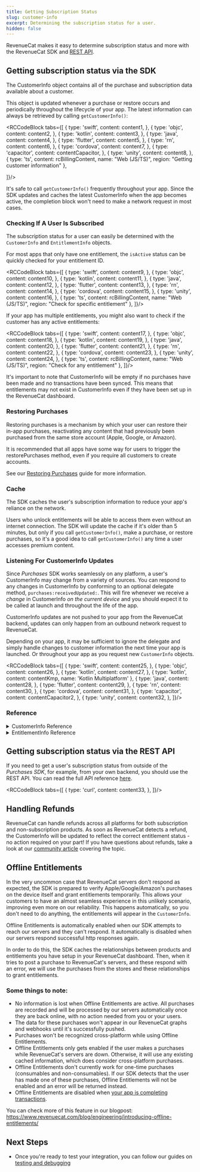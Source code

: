 ```yaml
---
title: Getting Subscription Status
slug: customer-info
excerpt: Determining the subscription status for a user.
hidden: false
---
```


RevenueCat makes it easy to determine subscription status and more with the RevenueCat SDK and [REST API](https://docs.revenuecat.com/reference).

## Getting subscription status via the SDK

The CustomerInfo object contains all of the purchase and subscription data available about a customer.

This object is updated whenever a purchase or restore occurs and periodically throughout the lifecycle of your app. The latest information can always be retrieved by calling `getCustomerInfo()`:




<RCCodeBlock tabs={[
    {
        type: 'swift',
        content: content1,
    },
    {
        type: 'objc',
        content: content2,
    },
    {
        type: 'kotlin',
        content: content3,
    },
    {
        type: 'java',
        content: content4,
    },
    {
        type: 'flutter',
        content: content5,
    },
    {
        type: 'rn',
        content: content6,
    },
    {
        type: 'cordova',
        content: content7,
    },
    {
        type: 'capacitor',
        content: contentCapacitor,
    },
    {
        type: 'unity',
        content: content8,
    },
    { type: 'ts', content: rcBillingContent, name: "Web (JS/TS)", region: "Getting customer information" },

]}/>


It's safe to call `getCustomerInfo()` frequently throughout your app. Since the SDK updates and caches the latest CustomerInfo when the app becomes active, the completion block won't need to make a network request in most cases.

### Checking If A User Is Subscribed

The subscription status for a user can easily be determined with the `CustomerInfo` and `EntitlementInfo` objects.

For most apps that only have one entitlement, the `isActive` status can be quickly checked for your entitlement ID.


<RCCodeBlock tabs={[
    {
        type: 'swift',
        content: content9,
    },
    {
        type: 'objc',
        content: content10,
    },
    {
        type: 'kotlin',
        content: content11,
    },
    {
        type: 'java',
        content: content12,
    },
    {
        type: 'flutter',
        content: content13,
    },
    {
        type: 'rn',
        content: content14,
    },
    {
        type: 'cordova',
        content: content15,
    },
    {
        type: 'unity',
        content: content16,
    },
    { type: 'ts', content: rcBillingContent, name: "Web (JS/TS)", region: "Check for specific entitlement" },
]}/>

If your app has multiple entitlements, you might also want to check if the customer has any active entitlements:


<RCCodeBlock tabs={[
    {
        type: 'swift',
        content: content17,
    },
    {
        type: 'objc',
        content: content18,
    },
    {
        type: 'kotlin',
        content: content19,
    },
    {
        type: 'java',
        content: content20,
    },
    {
        type: 'flutter',
        content: content21,
    },
    {
        type: 'rn',
        content: content22,
    },
    {
        type: 'cordova',
        content: content23,
    },
    {
        type: 'unity',
        content: content24,
    },
    { type: 'ts', content: rcBillingContent, name: "Web (JS/TS)", region: "Check for any entitlement" },
]}/>


It's important to note that CustomerInfo will be empty if no purchases have been made and no transactions have been synced. This means that entitlements may not exist in CustomerInfo even if they have been set up in the RevenueCat dashboard.

### Restoring Purchases

Restoring purchases is a mechanism by which your user can restore their in-app purchases, reactivating any content that had previously been purchased from the same store account (Apple, Google, or Amazon).

It is recommended that all apps have some way for users to trigger the restorePurchases method, even if you require all customers to create accounts.

See our [Restoring Purchases](/getting-started/restoring-purchases) guide for more information.

### Cache

The SDK caches the user's subscription information to reduce your app's reliance on the network.

Users who unlock entitlements will be able to access them even without an internet connection. The SDK will update the cache if it's older than 5 minutes, but only if you call `getCustomerInfo()`, make a purchase, or restore purchases, so it's a good idea to call `getCustomerInfo()` any time a user accesses premium content.

### Listening For CustomerInfo Updates

Since _Purchases_ SDK works seamlessly on any platform, a user's CustomerInfo may change from a variety of sources. You can respond to any changes in CustomerInfo by conforming to an optional delegate method, `purchases:receivedUpdated:`. This will fire whenever we receive a _change_ in CustomerInfo _on the current device_ and you should expect it to be called at launch and throughout the life of the app.

CustomerInfo updates are not pushed to your app from the RevenueCat backend, updates can only happen from an outbound network request to RevenueCat.

Depending on your app, it may be sufficient to ignore the delegate and simply handle changes to customer information the next time your app is launched. Or throughout your app as you request new `CustomerInfo` objects.


<RCCodeBlock tabs={[
    {
        type: 'swift',
        content: content25,
    },
    {
        type: 'objc',
        content: content26,
    },
    {
        type: 'kotlin',
        content: content27,
    },
    {
        type: 'kotlin',
        content: contentKmp,
        name: 'Kotlin Multiplatform'
    },
    {
        type: 'java',
        content: content28,
    },
    {
        type: 'flutter',
        content: content29,
    },
    {
        type: 'rn',
        content: content30,
    },
    {
        type: 'cordova',
        content: content31,
    },
    {
        type: 'capacitor',
        content: contentCapacitor2,
    },
    {
        type: 'unity',
        content: content32,
    },
]}/>

### Reference

<details>
<summary>CustomerInfo Reference</summary>

The `CustomerInfo` object gives you access to the following information about a user:

| Name                              | Description                                                                                                                                                                                                                                                                                                                                                                                                                                                                                                                                                                                                                                                                                                                                                                                                                                                     |
| --------------------------------- | --------------------------------------------------------------------------------------------------------------------------------------------------------------------------------------------------------------------------------------------------------------------------------------------------------------------------------------------------------------------------------------------------------------------------------------------------------------------------------------------------------------------------------------------------------------------------------------------------------------------------------------------------------------------------------------------------------------------------------------------------------------------------------------------------------------------------------------------------------------- |
| Request Date                      | The server date when the current CustomerInfo object was fetched. This is affected by the cache on device so you should not use it when you need the current time to calculate info such as time elapsed since purchase date. For that you should use device time.                                                                                                                                                                                                                                                                                                                                                                                                                                                                                                                                                                                              |
| Original App User ID              | The original App User ID recorded for this user. May be the same as their current App User ID. See our [Identifying Users](/customers/user-ids) guide for more information.                                                                                                                                                                                                                                                                                                                                                                                                                                                                                                                                                                                                                                                                                     |
| First Seen                        | The date this user was first seen in RevenueCat. This is the install date in most cases                                                                                                                                                                                                                                                                                                                                                                                                                                                                                                                                                                                                                                                                                                                                                                         |
| Original Application Version      | iOS only. The version number for the first version of the app this user downloaded. Will be `nil` unless a receipt has been recorded for the user through a purchase, restore, or import. <br/> <br/>Note in sandbox this will always be "1.0" <br/> <br/>Useful for [migrating existing apps to subscriptions](/migrating-to-revenuecat/migrating-existing-subscriptions).                                                                                                                                                                                                                                                                                                                                                                                                                                                                                     |
| Original Purchase Date            | iOS only. The date that the app was first purchased/downloaded by the user. Will be `nil` if no receipt is recorded for the user. Useful for [migrating existing apps to subscriptions](/migrating-to-revenuecat/migrating-existing-subscriptions).                                                                                                                                                                                                                                                                                                                                                                                                                                                                                                                                                                                                             |
| Management URL                    | URL to manage the active subscription of the user. If the user has an active iOS subscription, this will point to the App Store, if the user has an active Play Store subscription it will point there. For Stripe subscriptions, there is no Management URL. <br/> <br/>If there are no active subscriptions it will be null. <br/> <br/>If the user has multiple active subscriptions for different platforms, this will take the value of the OS in the X-Platform header into consideration: <br/>﻿- If the request was made on an OS for which there are active subscriptions, this will return the URL for the store that matches the header. <br/>﻿- If the request was made on a different OS or the OS was not included in the X-Platform header, this will return the URL for the store of the subscription with the farthest future expiration date. |
| All Purchased Product Identifiers | An array of product identifiers purchased by the user regardless of expiration.                                                                                                                                                                                                                                                                                                                                                                                                                                                                                                                                                                                                                                                                                                                                                                                 |
| All Expiration Dates By Product   | A map of product identifiers to expiration dates.                                                                                                                                                                                                                                                                                                                                                                                                                                                                                                                                                                                                                                                                                                                                                                                                               |
| All Purchase Dates By Product     | A map of product identifiers to purchase dates.                                                                                                                                                                                                                                                                                                                                                                                                                                                                                                                                                                                                                                                                                                                                                                                                                 |
| Non Subscription Transactions     | A list of all the non-subscription transactions purchased by the user.                                                                                                                                                                                                                                                                                                                                                                                                                                                                                                                                                                                                                                                                                                                                                           |
| Latest Expiration Date            | The latest expiration date of all purchased products.                                                                                                                                                                                                                                                                                                                                                                                                                                                                                                                                                                                                                                                                                                                                                                                                           |
| Active Subscriptions              | An array of subscription product identifiers that are active. You should be using [entitlement](/getting-started/entitlements) though.                                                                                                                                                                                                                                                                                                                                                                                                                                                                                                                                                                                                                                                                                                                          |
| Entitlements                      | `EntitlementInfo` objects that contain information about the user's entitlements, such as subscription state. [See more below](/customers/customer-info#get-entitlement-information).                                                                                                                                                                                                                                                                                                                                                                                                                                                                                                                                                                                                                                                                           |

</details>


<details>
<summary>EntitlementInfo Reference</summary>

The `EntitlementInfo` object gives you access to all of the information about the status of a user's entitlements.

| Name                      | Description                                                                                                                                                                                                                                                                                                                                                                                                |
| ------------------------- | ---------------------------------------------------------------------------------------------------------------------------------------------------------------------------------------------------------------------------------------------------------------------------------------------------------------------------------------------------------------------------------------------------------- |
| Identifier                | The entitlement identifier configured in the RevenueCat dashboard.                                                                                                                                                                                                                                                                                                                                         |
| Product Identifier        | The product identifier that unlocked this entitlement.                                                                                                                                                                                                                                                                                                                                                     |
| Is Active                 | Whether or not the user has access to this entitlement.                                                                                                                                                                                                                                                                                                                                                    |
| Will Renew                | Whether or not the entitlement is set to renew at the end of the current period. Note there may be a multiple hour delay between the value of this property and the actual state in the App Store / Play Store.                                                                                                                                                                                            |
| Period Type               | The period type this entitlement is in, can be one of: - Trial: In a free trial period - Promotional: In a promotional period - Intro: In an introductory price period - Normal: In the default period                                                                                                                                                                                                     |
| Latest Purchase Date      | The latest purchase or renewal date for this entitlement.                                                                                                                                                                                                                                                                                                                                                  |
| Original Purchase Date    | The first date this entitlement was purchased. May be the same as the latest purchase date.                                                                                                                                                                                                                                                                                                                |
| Expiration Date           | The expiration date for the entitlement, can be null for lifetime access. If the period type is trial then this is the trial expiration date.                                                                                                                                                                                                                                                              |
| Store                     | The store that unlocked this entitlement, can be one of: - App Store - Mac App Store - Play Store - Amazon Appstore - Stripe - Promotional (RevenueCat)                                                                                                                                                                                                                                                    |
| Is Sandbox                | Whether this entitlement was unlocked from a sandbox or production purchase.                                                                                                                                                                                                                                                                                                                               |
| Unsubscribe Detected At   | The date an unsubscribe was detected. An unsubscribe **does not** mean that the entitlement is inactive. Note there may be a multiple hour delay between the value of this property and the actual state in the App Store / Play Store. This delay can be reduced by enabling [Platform Server Notifications](/platform-resources/server-notifications).                                                   |
| Billing Issue Detected At | The date a billing issue was detected, will be null again once billing issue resolved. A billing issue **does not** mean that the entitlement is inactive. Note there may be a multiple hour delay between the value of this property and the actual state in the App Store / Play Store. This delay can be reduced by enabling [Platform Server Notifications](/platform-resources/server-notifications). |
| Ownership Type            | Whether this purchase was made by this user or shared to them by a family member (iOS only).                                                                                                                                                                                                                                                                                                               |
| Product Plan Identifier   | The base plan identifier that unlocked this entitlement (Google only).                                                                                                                                                                                                                                                                                                                                     |

</details>


## Getting subscription status via the REST API

If you  need to get a user's subscription status from outside of the _Purchases SDK_, for example, from your own backend, you should use the REST API. You can read the full API reference [here](https://docs.revenuecat.com/reference).


<RCCodeBlock tabs={[
    {
        type: 'curl',
        content: content33,
    },
]}/>

## Handling Refunds

RevenueCat can handle refunds across all platforms for both subscription and non-subscription products. As soon as RevenueCat detects a refund, the CustomerInfo will be updated to reflect the correct entitlement status - no action required on your part! If you have questions about refunds, take a look at our [community article](https://community.revenuecat.com/general-questions-7/how-do-i-issue-a-refund-115) covering the topic.

## Offline Entitlements

In the very uncommon case that RevenueCat servers don't respond as expected, the SDK is prepared to verify Apple/Google/Amazon's purchases on the device itself and grant entitlements temporarily. This allows your customers to have an almost seamless experience in this unlikely scenario, improving even more on our reliability. This happens automatically, so you don't need to do anything, the entitlements will appear in the `CustomerInfo`.

Offline Entitlements is automatically enabled when our SDK attempts to reach our servers and they can't respond. It automatically is disabled when our servers respond successful http responses again.

In order to do this, the SDK caches the relationships between products and entitlements you have setup in your RevenueCat dashboard. Then, when it tries to post a purchase to RevenueCat's servers, and these respond with an error, we will use the purchases from the stores and these relationships to grant entitlements.

### Some things to note:
- No information is lost when Offline Entitlements are active. All purchases are recorded and will be processed by our servers automatically once they are back online, with no action needed from you or your users.
- The data for these purchases won't appear in our RevenueCat graphs and webhooks until it's successfully pushed.
- Purchases won't be recognized cross-platform while using Offline Entitlements.
- Offline Entitlements only gets enabled if the user makes a purchases while RevenueCat's servers are down. Otherwise, it will use any existing cached information, which does consider cross-platform purchases.
- Offline Entitlements don't currently work for one-time purchases (consumables and non-consumables). If our SDK detects that the user has made one of these purchases, Offline Entitlements will not be enabled and an error will be returned instead.
- Offline Entitlements are disabled when [your app is completing transactions](/migrating-to-revenuecat/sdk-or-not/finishing-transactions).

You can check more of this feature in our blogpost: https://www.revenuecat.com/blog/engineering/introducing-offline-entitlements/

## Next Steps

- Once you're ready to test your integration, you can follow our guides on [testing and debugging ](/test-and-launch/debugging)
